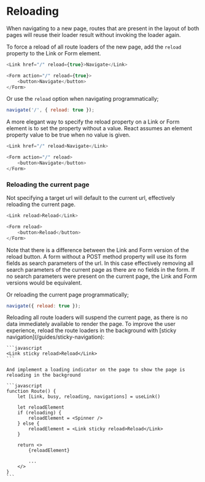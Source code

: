 # Reloading

When navigating to a new page, routes that are present in the layout of both pages will reuse their loader result without invoking the loader again.

To force a reload of all route loaders of the new page, add the `reload` property to the Link or Form element.

```javascript
<Link href="/" reload={true}>Navigate</Link>

<Form action="/" reload={true}>
	<button>Navigate</button>
</Form>
```

Or use the `reload` option when navigating programmatically;

```javascript
navigate('/', { reload: true });
```

<Info>
A more elegant way to specify the reload property on a Link or Form element is to set the property without a value. React assumes an element property value to be true when no value is given.

```javascript
<Link href="/" reload>Navigate</Link>

<Form action="/" reload>
	<button>Navigate</button>
</Form>
```

</Info>

### Reloading the current page

Not specifying a target url will default to the current url, effectively reloading the current page.

```javascript
<Link reload>Reload</Link>

<Form reload>
	<button>Reload</button>
</Form>
```

<Warning>
	Note that there is a difference between the Link and Form version of the
	reload button. A form without a POST method property will use its form fields
	as search parameters of the url. In this case effectively removing all search
	parameters of the current page as there are no fields in the form. If no
	search parameters were present on the current page, the Link and Form versions
	would be equivalent.
</Warning>

Or reloading the current page programmatically;

```javascript
navigate({ reload: true });
```

<Info>
	Reloading all route loaders will suspend the current page, as there is no data immediately available to render the page.
	To improve the user experience, reload the route loaders in the background with [sticky navigation](/guides/sticky-navigation):

    ```javascript
    <Link sticky reload>Reload</Link>
    ```

    And implement a loading indicator on the page to show the page is reloading in the background

    ```javascript
    function Route() {
    	let [Link, busy, reloading, navigations] = useLink()

    	let reloadElement
    	if (reloading) {
    		reloadElement = <Spinner />
    	} else {
    		reloadElement = <Link sticky reload>Reload</Link>
    	}

    	return <>
    		{reloadElement}

    		...
    	</>
    }
    ```

</Info>
